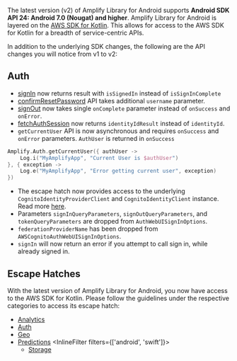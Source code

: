 The latest version (v2) of Amplify Library for Android supports **Android SDK API 24: Android 7.0 (Nougat) and higher**. Amplify Library for Android is layered on the [AWS SDK for Kotlin](https://aws.amazon.com/sdk-for-kotlin). This allows for access to the AWS SDK for Kotlin for a breadth of service-centric APIs.

In addition to the underlying SDK changes, the following are the API changes you will notice from v1 to v2:

## Auth

- [signIn](/gen1/[platform]/build-a-backend/auth/enable-sign-in/#sign-in-a-user) now returns result with `isSignedIn` instead of `isSignInComplete`
- [confirmResetPassword](/gen1/[platform]/build-a-backend/auth/manage-passwords/#reset-password) API takes additional `username` parameter.
- [signOut](/gen1/[platform]/build-a-backend/auth/sign-out/) now takes single `onComplete` parameter instead of `onSuccess` and `onError`.
- [fetchAuthSession](/gen1/[platform]/build-a-backend/auth/accessing-credentials/) now returns `identityIdResult` instead of `identityId`.
- `getCurrentUser` API is now asynchronous and requires `onSuccess` and `onError` parameters. `AuthUser` is returned in `onSuccess`

```kotlin
Amplify.Auth.getCurrentUser({ authUser ->
    Log.i("MyAmplifyApp", "Current User is $authUser")
}, { exception ->
    Log.e("MyAmplifyApp", "Error getting current user", exception)
})
```

- The escape hatch now provides access to the underlying `CognitoIdentityProviderClient` and `CognitoIdentityClient` instance. Read more [here](/gen1/[platform]/sdk/auth/).
- Parameters `signInQueryParameters`, `signOutQueryParameters`, and `tokenQueryParameters` are dropped from `AuthWebUISignInOptions`.
- `federationProviderName` has been dropped from `AWSCognitoAuthWebUISignInOptions`.
- `signIn` will now return an error if you attempt to call sign in, while already signed in.

## Escape Hatches

With the latest version of Amplify Library for Android, you now have access to the AWS SDK for Kotlin. Please follow the guidelines under the respective categories to access its escape hatch:

- [Analytics](/gen1/[platform]/build-a-backend/more-features/analytics/sdk/)
- [Auth](/gen1/[platform]/sdk/auth/)
- [Geo](/gen1/[platform]/build-a-backend/more-features/geo/amazon-location-sdk/)
- [Predictions](/gen1/[platform]/build-a-backend/more-features/predictions/sdk/)
  <InlineFilter filters={['android', 'swift']}>
    - [Storage](/gen1/[platform]/build-a-backend/storage/sdk/)
  </InlineFilter>
